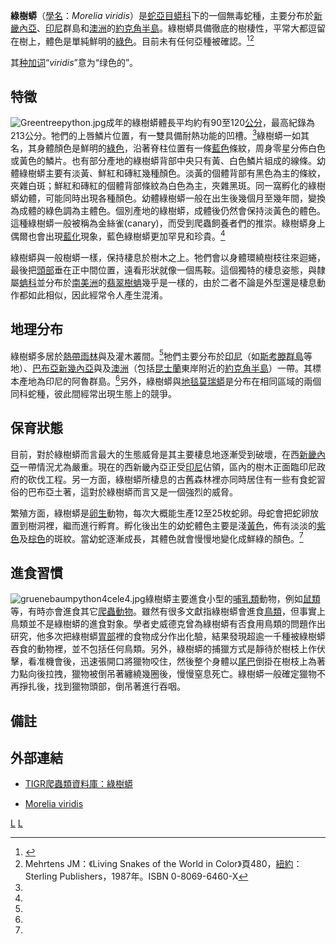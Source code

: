 {{Speciesbox
| taxon = Morelia viridis
| image = Baumpython.jpg
| binomial_authority = Schlegel，1872
| synonyms = * ''Python viridis'' - Schlegel，1872
* ''Chondropython azureus'' - Meyer，1874
* ''Chondropython pulcher'' - Sauvage，1878
* ''Chondropython azureus'' - Peters & Doria，1878
* ''Chondropython viridis'' - Boulenger，1893
* ''Chondropython viridis'' - Kinghorn，1928
* ''Chondropython viridis'' - McDowell，1975
* ''Morelia viridis'' - Underwood & Stimson，1990
* ''Chondropython viridis'' - Cogger，1992
* ''M''[''orelia'']. ''viridis'' - Kluge，1993<ref name="McD99">McDiarmid RW、Campbell JA、Touré T：《Snake Species of the World: A Taxonomic and Geographic Reference, vol. 1》頁511，Herpetologists' League，1999年。ISBN 1-893777-00-6</ref>}}

'''綠樹蟒'''（[[學名|學名]]：''Morelia viridis''）是[[蛇亞目|蛇亞目]][[蟒科|蟒科]]下的一個無毒蛇種，主要分布於[[新畿內亞|新畿內亞]]、[[印尼|印尼]]群島和[[澳洲|澳洲]]的[[約克角半島|約克角半島]]。綠樹蟒具備徹底的樹棲性，平常大都逗留在樹上，體色是單純鮮明的[[綠色|綠色]]。目前未有任何亞種被確認。<ref name="ITIS">{{ITIS|ID=634781|taxon=''Morelia viridis''|year=2007|date=19 September}}</ref><ref name="Meh87">Mehrtens JM：《Living Snakes of the World in Color》頁480，[[紐約|紐約]]：Sterling Publishers，1987年。ISBN 0-8069-6460-X</ref>

其[[种加词|种加词]]“''viridis''”意为“绿色的”。

== 特徵 ==
[[File:Greentreepython.jpg|thumb]]成年的綠樹蟒體長平均約有90至120[[公分|公分]]，最高紀錄為213公分。牠們的上唇鱗片位置，有一雙具備耐熱功能的凹槽。<ref name="Meh87"/>綠樹蟒一如其名，其身體顏色是鮮明的[[綠色|綠色]]，沿著脊柱位置有一條[[藍色|藍色]]條紋，周身零星分佈白色或黃色的鱗片。也有部分產地的綠樹蟒背部中央只有黃、白色鱗片組成的線條。幼體綠樹蟒主要有淡黃、鮮紅和磚紅幾種顏色。淡黃的個體背部有黑色為主的條紋，夾雜白斑；鮮紅和磚紅的個體背部條紋為白色為主，夾雜黑斑。同一窩孵化的綠樹蟒幼體，可能同時出現各種顏色。幼體綠樹蟒一般在出生後幾個月至幾年間，變換為成體的綠色調為主體色。個別產地的綠樹蟒，成體後仍然會保持淡黃色的體色。這種綠樹蟒一般被稱為金絲雀(canary)，而受到爬蟲飼養者們的推崇。綠樹蟒身上偶爾也會出現[[藍化|藍化]]現象，藍色綠樹蟒更加罕見和珍貴。<ref name="Meh87"/>

綠樹蟒與一般樹蟒一樣，保持棲息於樹木之上。牠們會以身體環繞樹枝往來迴蜷，最後把[[頭部|頭部]]垂在正中間位置，遠看形狀就像一個馬鞍。這個獨特的棲息姿態，與隸屬[[蚺科|蚺科]]並分布於[[南美洲|南美洲]]的[[翡翠樹蚺|翡翠樹蚺]]幾乎是一樣的，由於二者不論是外型還是棲息動作都如此相似，因此經常令人產生混淆。

== 地理分布 ==
綠樹蟒多居於[[熱帶雨林|熱帶雨林]]與及灌木叢間。<ref name="Meh87"/>牠們主要分布於[[印尼|印尼]]（如[[斯考滕群島|斯考滕群島]]等地）、[[巴布亞新幾內亞|巴布亞新幾內亞]]與及[[澳洲|澳洲]]（包括[[昆士蘭|昆士蘭]]東岸附近的[[約克角半島|約克角半島]]）一帶。其標本產地為印尼的阿魯群島。<ref name="McD99"/>另外，綠樹蟒與[[地毯莫瑞蟒|地毯莫瑞蟒]]是分布在相同區域的兩個同科蛇種，彼此間經常出現生態上的競爭。

== 保育狀態 ==
目前，對於綠樹蟒而言最大的生態威脅是其主要棲息地逐漸受到破壞，在西[[新畿內亞|新畿內亞]]一帶情況尤為嚴重。現在的西新畿內亞正受[[印尼|印尼]]佔領，區內的樹木正面臨印尼政府的砍伐工程。另一方面，綠樹蟒所棲息的古舊森林裡亦同時居住有一些有食蛇習俗的巴布亞土著，這對於綠樹蟒而言又是一個強烈的威脅。

繁殖方面，綠樹蟒是[[卵生|卵生]]動物，每次大概能生產12至25枚蛇卵。母蛇會把蛇卵放置到樹洞裡，繼而進行孵育。孵化後出生的幼蛇體色主要是淺[[黃色|黃色]]，佈有淡淡的[[紫色|紫色]]及[[棕色|棕色]]的斑紋。當幼蛇逐漸成長，其體色就會慢慢地變化成鮮綠的顏色。<ref name="Meh87"/>

== 進食習慣 ==
[[File:gruenebaumpython4cele4.jpg|thumb]]綠樹蟒主要進食小型的[[哺乳類|哺乳類]]動物，例如[[齧齒目|鼠類]]等，有時亦會進食其它[[爬蟲動物|爬蟲動物]]。雖然有很多文獻指綠樹蟒會進食[[鳥類|鳥類]]，但事實上鳥類並不是綠樹蟒的進食對象。學者史威德克曾為綠樹蟒有否食用鳥類的問題作出研究，他多次把綠樹蟒[[胃部|胃部]]裡的食物成分作出化驗，結果發現超逾一千種被綠樹蟒吞食的動物裡，並不包括任何鳥類。另外，綠樹蟒的捕獵方式是靜待於樹枝上作伏擊，看准機會後，迅速張開口將獵物咬住，然後整个身體以[[尾巴|尾巴]]倒掛在樹枝上為著力點向後拉拽，獵物被倒吊著纏繞幾圈後，慢慢窒息死亡。綠樹蟒一般確定獵物不再掙扎後，找到獵物頭部，倒吊著進行吞咽。

== 備註 ==
{{Reflist}}

== 外部連結 ==
*{{en}}[http://reptile-database.reptarium.cz/species.php?genus=Morelia&species=viridis TIGR爬蟲類資料庫：綠樹蟒]
* [https://web.archive.org/web/20151119115459/http://exoticaanimals.ru/reptilii/zmei/zelenyj-drevesnyj-piton/ Morelia viridis]

{{taxonbar}}

[[Category:树蟒属|L]]
[[Category:_1872年描述的动物|L]]